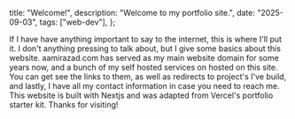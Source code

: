   title: "Welcome!",
  description: "Welcome to my portfolio site.",
  date: "2025-09-03",
  tags: ["web-dev"],
};

If I have have anything important to say to the internet, this is where I'll put it. I don't anything pressing to talk about, but I give some basics about this website. aamirazad.com has served as my main website domain for some years now, and a bunch of my self hosted services on hosted on this site. You can get see the links to them, as well as redirects to project's I've build, and lastly, I have all my contact information in case you need to reach me. This website is built with Nextjs and was adapted from Vercel's portfolio starter kit. Thanks for visiting!
